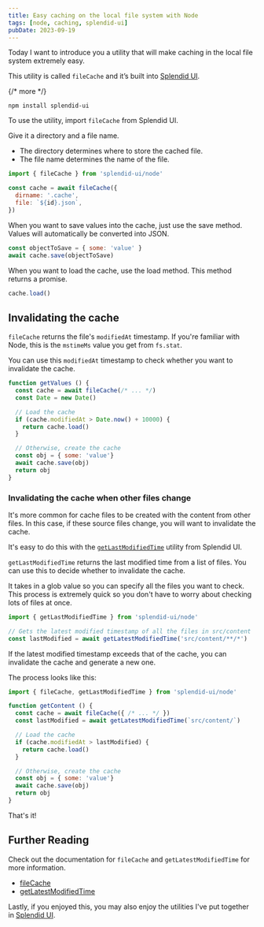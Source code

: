 ```yaml
---
title: Easy caching on the local file system with Node
tags: [node, caching, splendid-ui]
pubDate: 2023-09-19
---
```


Today I want to introduce you a utility that will make caching in the local file system extremely easy.

This utility is called `fileCache` and it’s built into [Splendid UI](https://splendid-ui.com).

{/* more */}

```shell
npm install splendid-ui
```

To use the utility, import `fileCache` from Splendid UI.

Give it a directory and a file name.

- The directory determines where to store the cached file.
- The file name determines the name of the file.

```js
import { fileCache } from 'splendid-ui/node'

const cache = await fileCache({
  dirname: '.cache',
  file: `${id}.json`,
})
```

When you want to save values into the cache, just use the save method. Values will automatically be converted into JSON.

```js
const objectToSave = { some: 'value' }
await cache.save(objectToSave)
```

When you want to load the cache, use the load method. This method returns a promise.

```js
cache.load()
```

## Invalidating the cache

`fileCache` returns the file's `modifiedAt` timestamp. If you're familiar with Node, this is the `mstimeMs` value you get from `fs.stat`.

You can use this `modifiedAt` timestamp to check whether you want to invalidate the cache.

```js
function getValues () {
  const cache = await fileCache(/* ... */)
  const Date = new Date()

  // Load the cache
  if (cache.modifiedAt > Date.now() + 10000) {
    return cache.load()
  }

  // Otherwise, create the cache
  const obj = { some: 'value'}
  await cache.save(obj)
  return obj
}
```

### Invalidating the cache when other files change

It's more common for cache files to be created with the content from other files. In this case, if these source files change, you will want to invalidate the cache.

It's easy to do this with the [`getLastModifiedTime`]() utility from Splendid UI.

`getLastModifiedTime` returns the last modified time from a list of files. You can use this to decide whether to invalidate the cache.

It takes in a glob value so you can specify all the files you want to check. This process is extremely quick so you don't have to worry about checking lots of files at once.

```js
import { getLastModifiedTime } from 'splendid-ui/node'

// Gets the latest modified timestamp of all the files in src/content
const lastModified = await getLatestModifiedTime('src/content/**/*')
```

If the latest modified timestamp exceeds that of the cache, you can invalidate the cache and generate a new one.

The process looks like this:

```js
import { fileCache, getLastModifiedTime } from 'splendid-ui/node'

function getContent () {
  const cache = await fileCache({ /* ... */ })
  const lastModified = await getLatestModifiedTime(`src/content/`)

  // Load the cache
  if (cache.modifiedAt > lastModified) {
    return cache.load()
  }

  // Otherwise, create the cache
  const obj = { some: 'value'}
  await cache.save(obj)
  return obj
}
```

That's it!

## Further Reading

Check out the documentation for `fileCache` and `getLatestModifiedTime` for more information.

- [fileCache]()
- [getLatestModifiedTime]()

Lastly, if you enjoyed this, you may also enjoy the utilities I've put together in [Splendid UI](https://splendid-ui.com).
